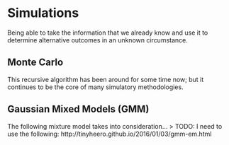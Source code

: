 # Simulations

Being able to take the information that we already know and use it to determine alternative outcomes in an unknown circumstance. 


## Monte Carlo 
This recursive algorithm has been around for some time now; but it continues to be the core of many simulatory methodologies. 

## Gaussian Mixed Models (GMM)
The following mixture model takes into consideration... 
> TODO: I need to use the following: http://tinyheero.github.io/2016/01/03/gmm-em.html